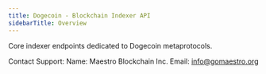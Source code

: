 ```yaml
---
title: Dogecoin - Blockchain Indexer API
sidebarTitle: Overview
---
```


Core indexer endpoints dedicated to Dogecoin metaprotocols.

Contact Support:
 Name: Maestro Blockchain Inc.
 Email: info@gomaestro.org